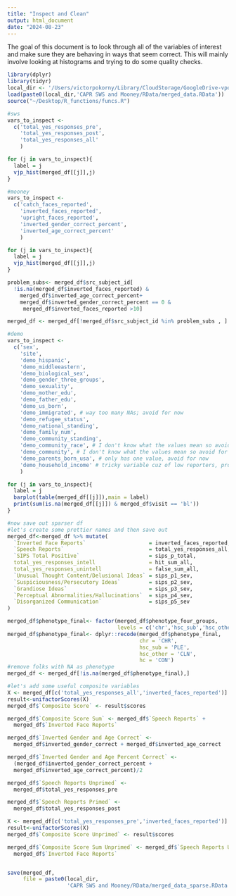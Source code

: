 ```yaml
---
title: "Inspect and Clean"
output: html_document
date: "2024-08-23"
---
```

The goal of this document is to look through all of the variables of interest and
make sure they are behaving in ways that seem correct. This will mainly involve
looking at histograms and trying to do some quality checks.
```r
library(dplyr)
library(tidyr)
local_dir <- '/Users/victorpokorny/Library/CloudStorage/GoogleDrive-vpokorny123@gmail.com/My Drive/'
load(paste0(local_dir,'CAPR SWS and Mooney/RData/merged_data.RData'))
source("~/Desktop/R_functions/funcs.R")
```




```r
#sws
vars_to_inspect <- 
  c('total_yes_responses_pre',
    'total_yes_responses_post',
    'total_yes_responses_all'
    )

for (j in vars_to_inspect){
  label = j
  vjp_hist(merged_df[[j]],j)
}
```
```r
#mooney
vars_to_inspect <- 
  c('catch_faces_reported',
    'inverted_faces_reported',
    'upright_faces_reported',
    'inverted_gender_correct_percent',
    'inverted_age_correct_percent'
    )

for (j in vars_to_inspect){
  label = j
  vjp_hist(merged_df[[j]],j)
}  

problem_subs<- merged_df$src_subject_id[
  !is.na(merged_df$inverted_faces_reported) &
    merged_df$inverted_age_correct_percent+ 
    merged_df$inverted_gender_correct_percent == 0 &
     merged_df$inverted_faces_reported >10]

merged_df <- merged_df[!merged_df$src_subject_id %in% problem_subs , ]

```



```r
#demo
vars_to_inspect <- 
  c('sex',
    'site',
    'demo_hispanic',
    'demo_middleeastern',
    'demo_biological_sex',
    'demo_gender_three_groups',
    'demo_sexuality',
    'demo_mother_edu',
    'demo_father_edu',
    'demo_us_born',
    'demo_immigrated', # way too many NAs; avoid for now
    'demo_refugee_status',
    'demo_national_standing',
    'demo_family_num',
    'demo_community_standing',
    'demo_community_race', # I don't know what the values mean so avoid for now
    'demo_community', # I don't know what the values mean so avoid for now
    'demo_parents_born_usa', # only has one value, avoid for now
    'demo_household_income' # tricky variable cuz of low reporters, probably avoid for now
    )

for (j in vars_to_inspect){
  label = j
  barplot(table(merged_df[[j]]),main = label)
  print(sum(is.na(merged_df[[j]]) & merged_df$visit == 'bl'))
} 
``` 



```r
#now save out sparser df
#let's create some prettier names and then save out
merged_df<-merged_df %>% mutate(
  `Inverted Face Reports`                    = inverted_faces_reported,
  `Speech Reports`                           = total_yes_responses_all,
  `SIPS Total Positive`                      = sips_p_total,
  total_yes_responses_intell                 = hit_sum_all,
  total_yes_responses_unintell               = false_sum_all,
  `Unusual Thought Content/Delusional Ideas` = sips_p1_sev,
  `Suspiciousness/Persecutory Ideas`         = sips_p2_sev,
  `Grandiose Ideas`                          = sips_p3_sev,
  `Perceptual Abnormalities/Hallucinations`  = sips_p4_sev,
  `Disorganized Communication`               = sips_p5_sev
)

merged_df$phenotype_final<- factor(merged_df$phenotype_four_groups,
                                   levels = c('chr','hsc_sub','hsc_other','hc'))
merged_df$phenotype_final<- dplyr::recode(merged_df$phenotype_final,
                                          chr = 'CHR',
                                          hsc_sub = 'PLE',
                                          hsc_other = 'CLN',
                                          hc = 'CON')
#remove folks with NA as phenotype
merged_df <- merged_df[!is.na(merged_df$phenotype_final),]

#let's add some useful composite variables 
X <- merged_df[c('total_yes_responses_all','inverted_faces_reported')]
result<-unifactorScores(X)
merged_df$`Composite Score` <- result$scores

merged_df$`Composite Score Sum` <- merged_df$`Speech Reports` + 
  merged_df$`Inverted Face Reports`

merged_df$`Inverted Gender and Age Correct` <- 
  merged_df$inverted_gender_correct + merged_df$inverted_age_correct

merged_df$`Inverted Gender and Age Percent Correct` <- 
  (merged_df$inverted_gender_correct_percent + 
  merged_df$inverted_age_correct_percent)/2

merged_df$`Speech Reports Unprimed` <- 
  merged_df$total_yes_responses_pre

merged_df$`Speech Reports Primed` <- 
  merged_df$total_yes_responses_post

X <- merged_df[c('total_yes_responses_pre','inverted_faces_reported')]
result<-unifactorScores(X)
merged_df$`Composite Score Unprimed` <- result$scores

merged_df$`Composite Score Sum Unprimed` <- merged_df$`Speech Reports Unprimed` + 
  merged_df$`Inverted Face Reports`


save(merged_df,
     file = paste0(local_dir,
                   'CAPR SWS and Mooney/RData/merged_data_sparse.RData'))
```